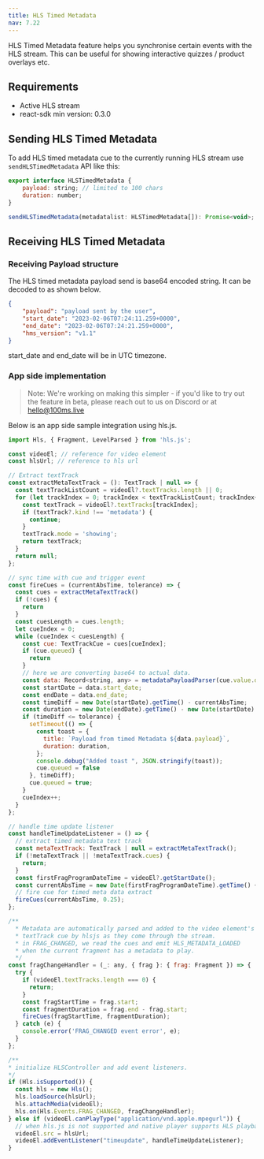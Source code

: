 ```yaml
---
title: HLS Timed Metadata
nav: 7.22
---
```


HLS Timed Metadata feature helps you synchronise certain events with the HLS stream. This can be useful for showing interactive quizzes / product overlays etc.

## Requirements

-   Active HLS stream
-   react-sdk min version: 0.3.0

## Sending HLS Timed Metadata

To add HLS timed metadata cue to the currently running HLS stream use `sendHLSTimedMetadata` API like this:

```javascript
export interface HLSTimedMetadata {
	payload: string; // limited to 100 chars
	duration: number;
}

sendHLSTimedMetadata(metadatalist: HLSTimedMetadata[]): Promise<void>;
```

## Receiving HLS Timed Metadata
### Receiving Payload structure

The HLS timed metadata payload send is base64 encoded string. It can be decoded to as shown below.

```json
{
    "payload": "payload sent by the user",
    "start_date": "2023-02-06T07:24:11.259+0000",
    "end_date": "2023-02-06T07:24:21.259+0000",
    "hms_version": "v1.1"
}
```
start_date and end_date will be in UTC timezone.

### App side implementation

> Note: We're working on making this simpler - if you'd like to try out the feature in beta, please reach out to us on Discord or at hello@100ms.live

Below is an app side sample integration using hls.js.

```javascript
import Hls, { Fragment, LevelParsed } from 'hls.js';

const videoEl; // reference for video element
const hlsUrl; // reference to hls url

// Extract textTrack
const extractMetaTextTrack = (): TextTrack | null => {
  const textTrackListCount = videoEl?.textTracks.length || 0;
  for (let trackIndex = 0; trackIndex < textTrackListCount; trackIndex++) {
    const textTrack = videoEl?.textTracks[trackIndex];
    if (textTrack?.kind !== 'metadata') {
      continue;
    }
    textTrack.mode = 'showing';
    return textTrack;
  }
  return null;
};

// sync time with cue and trigger event
const fireCues = (currentAbsTime, tolerance) => {
  const cues = extractMetaTextTrack()
  if (!cues) {
    return
  }
  const cuesLength = cues.length;
  let cueIndex = 0;
  while (cueIndex < cuesLength) {
    const cue: TextTrackCue = cues[cueIndex];
    if (cue.queued) {
      return
    }
    // here we are converting base64 to actual data.
    const data: Record<string, any> = metadataPayloadParser(cue.value.data);
    const startDate = data.start_date;
    const endDate = data.end_date;
    const timeDiff = new Date(startDate).getTime() - currentAbsTime;
    const duration = new Date(endDate).getTime() - new Date(startDate).getTime();
    if (timeDiff <= tolerance) {
      setTimeout(() => {
        const toast = {
          title: `Payload from timed Metadata ${data.payload}`,
          duration: duration,
        };
        console.debug("Added toast ", JSON.stringify(toast));
        cue.queued = false
      }, timeDiff);
      cue.queued = true;
    }
    cueIndex++;
  }
};

// handle time update listener
const handleTimeUpdateListener = () => {
  // extract timed metadata text track
  const metaTextTrack: TextTrack | null = extractMetaTextTrack();
  if (!metaTextTrack || !metaTextTrack.cues) {
    return;
  }
  const firstFragProgramDateTime = videoEl?.getStartDate();
  const currentAbsTime = new Date(firstFragProgramDateTime).getTime() + (videoEl?.currentTime || 0) * 1000
  // fire cue for timed meta data extract
  fireCues(currentAbsTime, 0.25);
};

/**
  * Metadata are automatically parsed and added to the video element's
  * textTrack cue by hlsjs as they come through the stream.
  * in FRAG_CHANGED, we read the cues and emit HLS_METADATA_LOADED
  * when the current fragment has a metadata to play.
  */
const fragChangeHandler = (_: any, { frag }: { frag: Fragment }) => {
  try {
    if (videoEl.textTracks.length === 0) {
      return;
    }
    const fragStartTime = frag.start;
    const fragmentDuration = frag.end - frag.start;
    fireCues(fragStartTime, fragmentDuration);
  } catch (e) {
    console.error('FRAG_CHANGED event error', e);
  }
};

/**
* initialize HLSController and add event listeners.
*/
if (Hls.isSupported()) {
  const hls = new Hls();
  hls.loadSource(hlsUrl);
  hls.attachMedia(videoEl);
  hls.on(Hls.Events.FRAG_CHANGED, fragChangeHandler);
} else if (videoEl.canPlayType("application/vnd.apple.mpegurl")) {
  // when hls.js is not supported and native player supports HLS playback
  videoEl.src = hlsUrl;
  videoEl.addEventListener("timeupdate", handleTimeUpdateListener);
}
```
